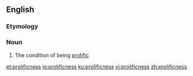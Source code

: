 ==English==

===Etymology===
{{suffix|prolific|ness}}

===Noun===
{{en-noun|-}}

# The condition of being [[prolific]]

[[et:prolificness]]
[[io:prolificness]]
[[ku:prolificness]]
[[vi:prolificness]]
[[zh:prolificness]]